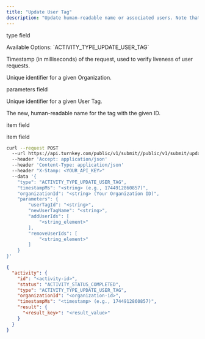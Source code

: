 ```yaml
---
title: "Update User Tag"
description: "Update human-readable name or associated users. Note that this activity is atomic: all of the updates will succeed at once, or all of them will fail."
---
```



<Authorizations />

<H3Bordered text="Body" />

<ParamField body="type" type="enum<string>" required={true}><p>type field</p><p>Available Options: \`ACTIVITY_TYPE_UPDATE_USER_TAG\`</p></ParamField>
<ParamField body="timestampMs" type="string" required={true}><p>Timestamp (in milliseconds) of the request, used to verify liveness of user requests.</p></ParamField>
<ParamField body="organizationId" type="string" required={true}><p>Unique identifier for a given Organization.</p></ParamField>
<ParamField body="parameters" type="object" required={true}>
  <p>parameters field</p>
  <Expandable title="parameters details">
    <NestedParam parentKey="parameters" childKey="userTagId" type="string" required={true}><p>Unique identifier for a given User Tag.</p></NestedParam>
    <NestedParam parentKey="parameters" childKey="newUserTagName" type="string" required={false}><p>The new, human-readable name for the tag with the given ID.</p></NestedParam>
    <NestedParam parentKey="parameters" childKey="addUserIds" type="array" required={true}>
      <Expandable title="addUserIds details">
        <NestedParam parentKey="parameters.addUserIds" childKey="item" type="string" required={true}><p>item field</p></NestedParam>
      </Expandable>
    </NestedParam>
    <NestedParam parentKey="parameters" childKey="removeUserIds" type="array" required={true}>
      <Expandable title="removeUserIds details">
        <NestedParam parentKey="parameters.removeUserIds" childKey="item" type="string" required={true}><p>item field</p></NestedParam>
      </Expandable>
    </NestedParam>
  </Expandable>
</ParamField>

<RequestExample>

```bash cURL
curl --request POST 
  --url https://api.turnkey.com/public/v1/submit//public/v1/submit/update_user_tag 
  --header 'Accept: application/json' 
  --header 'Content-Type: application/json' 
  --header "X-Stamp: <YOUR_API_KEY>" 
  --data '{
    "type": "ACTIVITY_TYPE_UPDATE_USER_TAG",
    "timestampMs": "<string> (e.g., 1744912860857)",
    "organizationId": "<string> (Your Organization ID)",
    "parameters": {
        "userTagId": "<string>",
        "newUserTagName": "<string>",
        "addUserIds": [
            "<string_element>"
        ],
        "removeUserIds": [
            "<string_element>"
        ]
    }
}'
```

</RequestExample>

<ResponseExample>

```json 200
{
  "activity": {
    "id": "<activity-id>",
    "status": "ACTIVITY_STATUS_COMPLETED",
    "type": "ACTIVITY_TYPE_UPDATE_USER_TAG",
    "organizationId": "<organization-id>",
    "timestampMs": "<timestamp> (e.g., 1744912860857)",
    "result": {
      "<result_key>": "<result_value>"
    }
  }
}
```

</ResponseExample>
